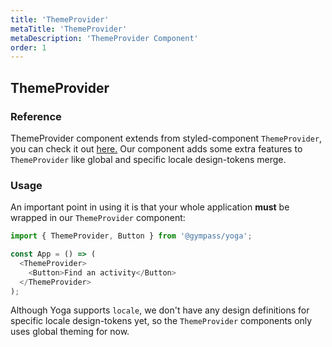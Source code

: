 ```yaml
---
title: 'ThemeProvider'
metaTitle: 'ThemeProvider'
metaDescription: 'ThemeProvider Component'
order: 1
---
```


## ThemeProvider

### Reference

ThemeProvider component extends from styled-component `ThemeProvider`, you can
check it out [here.](https://www.styled-components.com/docs/advanced#theming)
Our component adds some extra features to `ThemeProvider` like global and
specific locale design-tokens merge.

### Usage

An important point in using it is that your whole application **must** be
wrapped in our `ThemeProvider` component:

```javascript type=highlight
import { ThemeProvider, Button } from '@gympass/yoga';

const App = () => (
  <ThemeProvider>
    <Button>Find an activity</Button>
  </ThemeProvider>
);
```

Although Yoga supports `locale`, we don't have any design definitions for
specific locale design-tokens yet, so the `ThemeProvider` components only uses
global theming for now.
